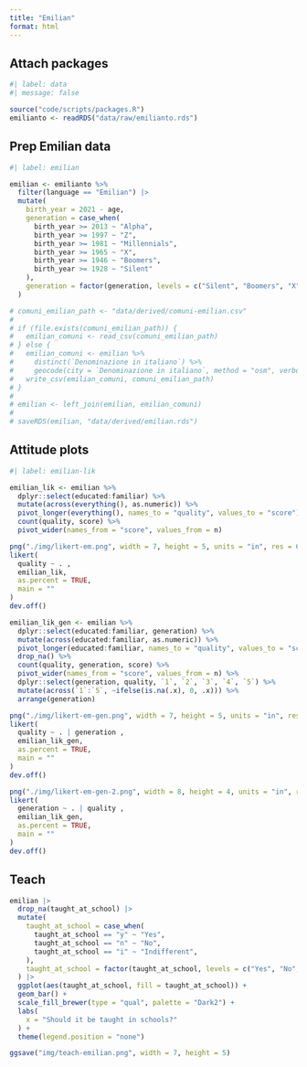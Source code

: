 ```yaml
---
title: "Emilian"
format: html
---
```


## Attach packages

```r
#| label: data
#| message: false

source("code/scripts/packages.R")
emilianto <- readRDS("data/raw/emilianto.rds")
```

## Prep Emilian data

```r
#| label: emilian

emilian <- emilianto %>%
  filter(language == "Emilian") |> 
  mutate(
    birth_year = 2021 - age,
    generation = case_when(
      birth_year >= 2013 ~ "Alpha",
      birth_year >= 1997 ~ "Z",
      birth_year >= 1981 ~ "Millennials",
      birth_year >= 1965 ~ "X",
      birth_year >= 1946 ~ "Boomers",
      birth_year >= 1928 ~ "Silent"
    ),
    generation = factor(generation, levels = c("Silent", "Boomers", "X", "Millennials", "Z", "Alpha"))
  )

# comuni_emilian_path <- "data/derived/comuni-emilian.csv"
# 
# if (file.exists(comuni_emilian_path)) {
#   emilian_comuni <- read_csv(comuni_emilian_path)
# } else {
#   emilian_comuni <- emilian %>%
#     distinct(`Denominazione in italiano`) %>%
#     geocode(city = `Denominazione in italiano`, method = "osm", verbose = TRUE)
#   write_csv(emilian_comuni, comuni_emilian_path)
# }
# 
# emilian <- left_join(emilian, emilian_comuni)
# 
# saveRDS(emilian, "data/derived/emilian.rds")
```

## Attitude plots

```r
#| label: emilian-lik

emilian_lik <- emilian %>%
  dplyr::select(educated:familiar) %>%
  mutate(across(everything(), as.numeric)) %>%
  pivot_longer(everything(), names_to = "quality", values_to = "score") %>%
  count(quality, score) %>%
  pivot_wider(names_from = "score", values_from = n)

png("./img/likert-em.png", width = 7, height = 5, units = "in", res = 600)
likert(
  quality ~ . ,
  emilian_lik,
  as.percent = TRUE,
  main = ""
)
dev.off()

emilian_lik_gen <- emilian %>%
  dplyr::select(educated:familiar, generation) %>%
  mutate(across(educated:familiar, as.numeric)) %>%
  pivot_longer(educated:familiar, names_to = "quality", values_to = "score") %>%
  drop_na() %>%
  count(quality, generation, score) %>%
  pivot_wider(names_from = "score", values_from = n) %>%
  dplyr::select(generation, quality, `1`, `2`, `3`, `4`, `5`) %>%
  mutate(across(`1`:`5`, ~ifelse(is.na(.x), 0, .x))) %>%
  arrange(generation)

png("./img/likert-em-gen.png", width = 7, height = 5, units = "in", res = 600)
likert(
  quality ~ . | generation ,
  emilian_lik_gen,
  as.percent = TRUE,
  main = ""
)
dev.off()

png("./img/likert-em-gen-2.png", width = 8, height = 4, units = "in", res = 600)
likert(
  generation ~ . | quality ,
  emilian_lik_gen,
  as.percent = TRUE,
  main = ""
)
dev.off()
```

## Teach

```r
emilian |> 
  drop_na(taught_at_school) |> 
  mutate(
    taught_at_school = case_when(
      taught_at_school == "y" ~ "Yes",
      taught_at_school == "n" ~ "No",
      taught_at_school == "i" ~ "Indifferent",
    ),
    taught_at_school = factor(taught_at_school, levels = c("Yes", "No", "Indifferent"))
  ) |> 
  ggplot(aes(taught_at_school, fill = taught_at_school)) +
  geom_bar() +
  scale_fill_brewer(type = "qual", palette = "Dark2") +
  labs(
    x = "Should it be taught in schools?"
  ) +
  theme(legend.position = "none")

ggsave("img/teach-emilian.png", width = 7, height = 5)
```
